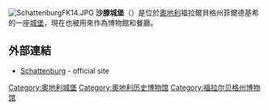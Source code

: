 [[File:SchattenburgFK14.JPG|thumb]]
'''沙滕城堡'''（{{lang-de|Schattenburg}}）是位於[[奧地利|奧地利]]福拉爾貝格州菲爾德基希的一座[[城堡|城堡]]，現在也被用來作為博物館和餐廳。

==外部連結==
* [http://www.schattenburg.at/ Schattenburg] {{Wayback|url=http://www.schattenburg.at/ |date=20150930065652 }} - official site
{{coord|47|14|11|N|9|35|58|E|display=title|region:AT-8_type:landmark_source:dewiki}}

[[Category:奧地利城堡|Category:奧地利城堡]]
[[Category:奧地利历史博物馆|Category:奧地利历史博物馆]]
[[Category:福拉尔贝格州博物馆|Category:福拉尔贝格州博物馆]]